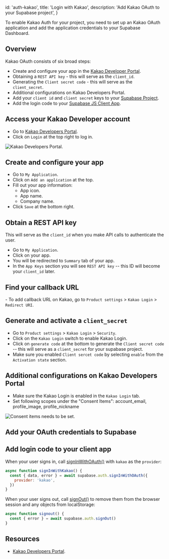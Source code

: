 
  id: 'auth-kakao',
  title: 'Login with Kakao',
  description: 'Add Kakao OAuth to your Supabase project',
}

To enable Kakao Auth for your project, you need to set up an Kakao OAuth application and add the application credentials to your Supabase Dashboard.

## Overview

Kakao OAuth consists of six broad steps:

- Create and configure your app in the [Kakao Developer Portal](https://developers.kakao.com).
- Obtaining a `REST API key` - this will serve as the `client_id`.
- Generating the `Client secret code` - this will serve as the `client_secret`.
- Additional configurations on Kakao Developers Portal.
- Add your `client id` and `client secret` keys to your [Supabase Project](https://app.supabase.com).
- Add the login code to your [Supabase JS Client App](https://github.com/supabase/supabase-js).

## Access your Kakao Developer account

- Go to [Kakao Developers Portal](https://developers.kakao.com).
- Click on `Login` at the top right to log in.

![Kakao Developers Portal.](/docs/img/guides/auth-kakao/kakao-developers-page.png)

## Create and configure your app

- Go to `My Application`.
- Click on `Add an application` at the top.
- Fill out your app information:
  - App icon.
  - App name.
  - Company name.
- Click `Save` at the bottom right.

## Obtain a REST API key

This will serve as the `client_id` when you make API calls to authenticate the user.

- Go to `My Application`.
- Click on your app.
- You will be redirected to `Summary` tab of your app.
- In the `App Keys` section you will see `REST API key` -- this ID will become your `client_id` later.

## Find your callback URL

<SocialProviderSetup provider="Kakao" />- To add callback URL on Kakao, go to `Product settings` >
`Kakao Login` > `Redirect URI`.

## Generate and activate a `client_secret`

- Go to `Product settings` > `Kakao Login` > `Security`.
- Click on the `Kakao Login` switch to enable Kakao Login.
- Click on `generate code` at the bottom to generate the `Client secret code` -- this will serve as a `client_secret` for your supabase project.
- Make sure you enabled `Client sercet code` by selecting `enable` from the `Activation state` section.

## Additional configurations on Kakao Developers Portal

- Make sure the Kakao Login is enabled in the `Kakao Login` tab.
- Set following scopes under the "Consent Items": account_email, profile_image, profile_nickname

![Consent items needs to be set.](/docs/img/guides/auth-kakao/kakao-developers-consent-items-set.png)

## Add your OAuth credentials to Supabase

<SocialProviderSettingsSupabase provider="Kakao" />

## Add login code to your client app

When your user signs in, call [signInWithOAuth()](/docs/reference/javascript/auth-signinwithoauth) with `kakao` as the `provider`:

```js
async function signInWithKakao() {
  const { data, error } = await supabase.auth.signInWithOAuth({
    provider: 'kakao',
  })
}
```

When your user signs out, call [signOut()](/docs/reference/javascript/auth-signout) to remove them from the browser session and any objects from localStorage:

```js
async function signout() {
  const { error } = await supabase.auth.signOut()
}
```

## Resources

- [Kakao Developers Portal](https://developers.kakao.com).


